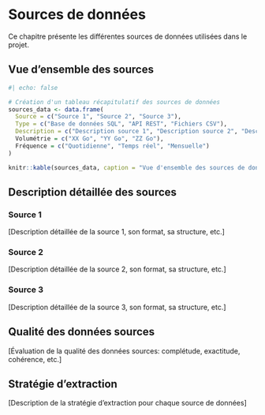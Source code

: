 # Sources de données

Ce chapitre présente les différentes sources de données utilisées dans le projet.

## Vue d'ensemble des sources

```r
#| echo: false

# Création d'un tableau récapitulatif des sources de données
sources_data <- data.frame(
  Source = c("Source 1", "Source 2", "Source 3"),
  Type = c("Base de données SQL", "API REST", "Fichiers CSV"),
  Description = c("Description source 1", "Description source 2", "Description source 3"),
  Volumétrie = c("XX Go", "YY Go", "ZZ Go"),
  Fréquence = c("Quotidienne", "Temps réel", "Mensuelle")
)

knitr::kable(sources_data, caption = "Vue d'ensemble des sources de données")
```

## Description détaillée des sources

### Source 1

\[Description détaillée de la source 1, son format, sa structure, etc.\]

### Source 2

\[Description détaillée de la source 2, son format, sa structure, etc.\]

### Source 3

\[Description détaillée de la source 3, son format, sa structure, etc.\]

## Qualité des données sources

\[Évaluation de la qualité des données sources: complétude, exactitude, cohérence, etc.\]

## Stratégie d'extraction

\[Description de la stratégie d'extraction pour chaque source de données\]
